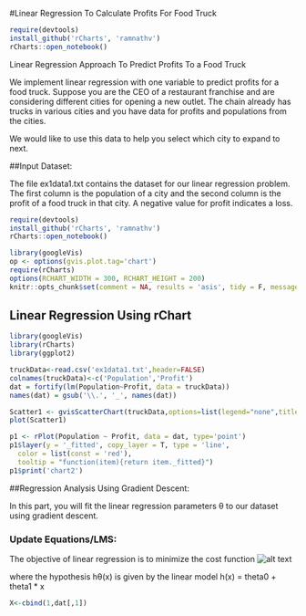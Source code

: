 #Linear Regression To Calculate Profits For Food Truck
```r
require(devtools)
install_github('rCharts', 'ramnathv')
rCharts::open_notebook()
```

Linear Regression Approach To Predict Profits To a Food Truck

We implement linear regression with one variable to predict profits for a food truck. Suppose you are the CEO of a restaurant franchise and are considering different cities for opening a new outlet. The chain already has trucks in various cities and you have data for profits and populations from the cities.

We would like to use this data to help you select which city to expand to next.

##Input Dataset:

The file ex1data1.txt contains the dataset for our linear regression problem. The first column is the population of a city and the second column is the profit of a food truck in that city. A negative value for profit indicates a loss.
```r
require(devtools)
install_github('rCharts', 'ramnathv')
rCharts::open_notebook()
```
```r
library(googleVis)
op <- options(gvis.plot.tag='chart')
require(rCharts)
options(RCHART_WIDTH = 300, RCHART_HEIGHT = 200)
knitr::opts_chunk$set(comment = NA, results = 'asis', tidy = F, message = F)
```
<style>.rChart {width: 100px; height: 100px;}</style>

## Linear Regression Using rChart

```r
library(googleVis)
library(rCharts)
library(ggplot2)
```

```r
truckData<-read.csv('ex1data1.txt',header=FALSE)
colnames(truckData)<-c('Population','Profit')
dat = fortify(lm(Population~Profit, data = truckData))
names(dat) = gsub('\\.', '_', names(dat))
```

```r
Scatter1 <- gvisScatterChart(truckData,options=list(legend="none",title="Food Truck", vAxis="{title:'Profit in $10,000s'}",hAxis="{title:'Population of City in 10,000s'}", width=300, height=300))
plot(Scatter1)
```


```r
p1 <- rPlot(Population ~ Profit, data = dat, type='point')
p1$layer(y = '_fitted', copy_layer = T, type = 'line',
  color = list(const = 'red'),
  tooltip = "function(item){return item._fitted}")
p1$print('chart2')
```


##Regression Analysis Using Gradient Descent:

In this part, you will fit the linear regression parameters θ to our dataset
using gradient descent.

### Update Equations/LMS:

The objective of linear regression is to minimize the cost function
![alt text](http://www.bindichen.co.uk/uploads/cost_function.png "Logo Title Text 1")

where the hypothesis hθ(x) is given by the linear model
h(x) = theta0 + theta1 * x



```r
X<-cbind(1,dat[,1])
```


